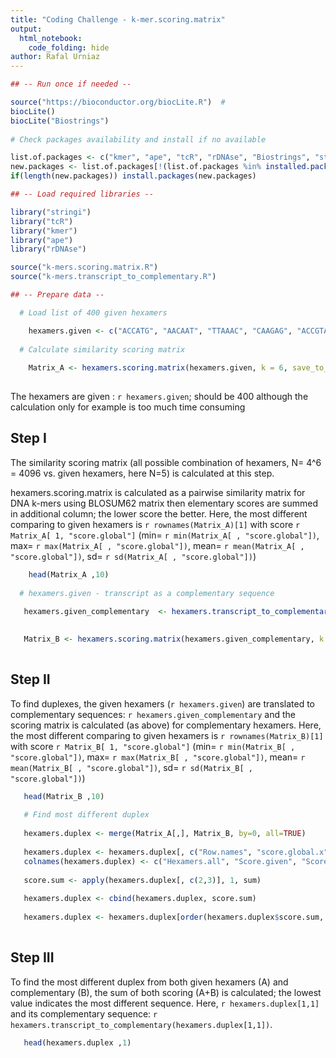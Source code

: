 ```yaml
---
title: "Coding Challenge - k-mer.scoring.matrix" 	
output: 
  html_notebook: 
    code_folding: hide
author: Rafal Urniaz
---
```


 
```r

## -- Run once if needed -- 

source("https://bioconductor.org/biocLite.R")  # 
biocLite()
biocLite("Biostrings")
    
# Check packages availability and install if no available

list.of.packages <- c("kmer", "ape", "tcR", "rDNAse", "Biostrings", "stringi")
new.packages <- list.of.packages[!(list.of.packages %in% installed.packages()[,"Package"])]
if(length(new.packages)) install.packages(new.packages)

```


```r

## -- Load required libraries --

library("stringi")
library("tcR")
library("kmer")
library("ape")
library("rDNAse")

source("k-mers.scoring.matrix.R")
source("k-mers.transcript_to_complementary.R")

## -- Prepare data -- 

  # Load list of 400 given hexamers

    hexamers.given <- c("ACCATG", "AACAAT", "TTAAAC", "CAAGAG", "ACCGTA")
    
  # Calculate similarity scoring matrix
    
    Matrix_A <- hexamers.scoring.matrix(hexamers.given, k = 6, save_to_file = 'hexamers.dist.matrix_A.csv' )
    
```
The hexamers are given : ```r hexamers.given```; should be 400 although the calculation only for example is too much time consuming


## Step I 

The similarity scoring matrix (all possible combination of hexamers, N= 4^6 = 4096 vs. given hexamers, here N=5) is calculated at this step.

hexamers.scoring.matrix is calculated as a pairwise similarity matrix for DNA k-mers using BLOSUM62 matrix then elementary scores are summed in additional column; the lower score the better. Here, the most different comparing to given hexamers is ```r rownames(Matrix_A)[1] ``` with score ```r Matrix_A[ 1, "score.global"] ``` (min= ```r min(Matrix_A[ , "score.global"]) ```, max= ```r max(Matrix_A[ , "score.global"]) ```, mean= ```r mean(Matrix_A[ , "score.global"]) ```, sd= ```r sd(Matrix_A[ , "score.global"]) ```)

```r

    head(Matrix_A ,10)
    
  # hexamers.given - transcript as a complementary sequence 
    
   hexamers.given_complementary  <- hexamers.transcript_to_complementary(hexamers.given)
   
```

```r
    
   Matrix_B <- hexamers.scoring.matrix(hexamers.given_complementary, k = 6, save_to_file = 'hexamers.dist.matrix_B.csv' )
   
```

## Step II

To find duplexes, the given hexamers (```r hexamers.given```) are translated to complementary sequences: ```r hexamers.given_complementary``` and the scoring matrix is calculated (as above) for complementary hexamers. Here, the most different comparing to given hexamers is ```r rownames(Matrix_B)[1] ``` with score ```r Matrix_B[ 1, "score.global"] ``` (min= ```r min(Matrix_B[ , "score.global"]) ```, max= ```r max(Matrix_B[ , "score.global"]) ```, mean= ```r mean(Matrix_B[ , "score.global"]) ```, sd= ```r sd(Matrix_B[ , "score.global"]) ```)

```r
    
   head(Matrix_B ,10)
   
   # Find most different duplex
   
   hexamers.duplex <- merge(Matrix_A[,], Matrix_B, by=0, all=TRUE)
   
   hexamers.duplex <- hexamers.duplex[, c("Row.names", "score.global.x", "score.global.y")]
   colnames(hexamers.duplex) <- c("Hexamers.all", "Score.given", "Score.complementary")
   
   score.sum <- apply(hexamers.duplex[, c(2,3)], 1, sum)
   
   hexamers.duplex <- cbind(hexamers.duplex, score.sum)
   
   hexamers.duplex <- hexamers.duplex[order(hexamers.duplex$score.sum, decreasing = FALSE),]
   
```   
## Step III

To find the most different duplex from both given hexamers (A) and complementary (B), the sum of both scoring (A+B) is calculated; the lowest value indicates the most different sequence. Here, ```r hexamers.duplex[1,1] ``` and its complementary sequence: ```r hexamers.transcript_to_complementary(hexamers.duplex[1,1]) ```.

```r
   
   head(hexamers.duplex ,1)

```


